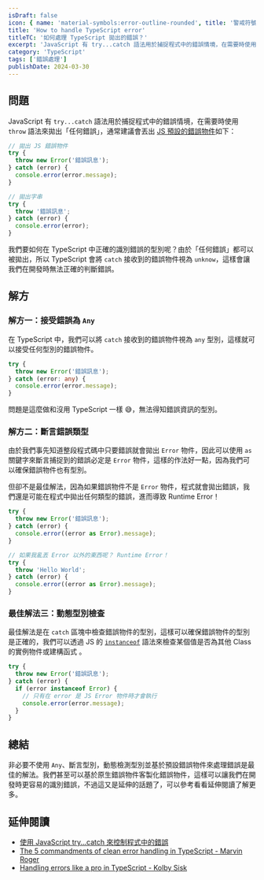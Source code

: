 ```yaml
---
isDraft: false
icon: { name: 'material-symbols:error-outline-rounded', title: '警戒符號' }
title: 'How to handle TypeScript error'
titleTC: '如何處理 TypeScript 拋出的錯誤？'
excerpt: 'JavaScript 有 try...catch 語法用於捕捉程式中的錯誤情境，在需要時使用 throw 語法來拋出「任何錯誤」，通常建議會丟出 JS 預設的錯誤物件，但在 TypeScript 要怎麼做才能確保拋出的錯誤的型別？'
category: 'TypeScript'
tags: ['錯誤處理']
publishDate: 2024-03-30
---
```


## 問題

JavaScript 有 `try...catch` 語法用於捕捉程式中的錯誤情境，在需要時使用 `throw` 語法來拋出「任何錯誤」，通常建議會丟出 [JS 預設的錯誤物件](https://developer.mozilla.org/en-US/docs/Web/JavaScript/Reference/Global_Objects/Error)如下：

```js
// 拋出 JS 錯誤物件
try {
  throw new Error('錯誤訊息');
} catch (error) {
  console.error(error.message);
}

// 拋出字串
try {
  throw '錯誤訊息';
} catch (error) {
  console.error(error);
}
```

我們要如何在 TypeScript 中正確的識別錯誤的型別呢？由於「任何錯誤」都可以被拋出，所以 TypeScript 會將 `catch` 接收到的錯誤物件視為 `unknow`，這樣會讓我們在開發時無法正確的判斷錯誤。

## 解方

### 解方一：接受錯誤為 `Any`

在 TypeScript 中，我們可以將 `catch` 接收到的錯誤物件視為 `any` 型別，這樣就可以接受任何型別的錯誤物件。

```ts
try {
  throw new Error('錯誤訊息');
} catch (error: any) {
  console.error(error.message);
}
```

問題是這麼做和沒用 TypeScript 一樣 😅，無法得知錯誤資訊的型別。

### 解方二：斷言錯誤類型

由於我們事先知道整段程式碼中只要錯誤就會拋出 `Error` 物件，因此可以使用 `as` 關鍵字來斷言捕捉到的錯誤必定是 `Error` 物件，這樣的作法好一點，因為我們可以確保錯誤物件也有型別。

但卻不是最佳解法，因為如果錯誤物件不是 `Error` 物件，程式就會拋出錯誤，我們還是可能在程式中拋出任何類型的錯誤，進而導致 Runtime Error！

```ts
try {
  throw new Error('錯誤訊息');
} catch (error) {
  console.error((error as Error).message);
}

// 如果我亂丟 Error 以外的東西呢？ Runtime Error！
try {
  throw 'Hello World';
} catch (error) {
  console.error((error as Error).message);
}
```

### 最佳解法三：動態型別檢查

最佳解法是在 `catch` 區塊中檢查錯誤物件的型別，這樣可以確保錯誤物件的型別是正確的，我們可以透過 JS 的 [`instanceof`](https://developer.mozilla.org/en-US/docs/Web/JavaScript/Reference/Operators/instanceof) 語法來檢查某個值是否為其他 Class 的實例物件或建構函式 。

```ts
try {
  throw new Error('錯誤訊息');
} catch (error) {
  if (error instanceof Error) {
    // 只有在 error 是 JS Error 物件時才會執行
    console.error(error.message);
  }
}
```

## 總結

非必要不使用 `Any`、斷言型別，動態檢測型別並基於預設錯誤物件來處理錯誤是最佳的解法。我們甚至可以基於原生錯誤物件客製化錯誤物件，這樣可以讓我們在開發時更容易的識別錯誤，不過這又是延伸的話題了，可以參考看看延伸閱讀了解更多。

## 延伸閱讀

- [使用 JavaScript try...catch 來控制程式中的錯誤](https://www.webdong.dev/post/try-to-catch-errors/)
- [The 5 commandments of clean error handling in TypeScript - Marvin Roger](https://medium.com/with-orus/the-5-commandments-of-clean-error-handling-in-typescript-93a9cbdf1af5)
- [Handling errors like a pro in TypeScript - Kolby Sisk](https://engineering.udacity.com/handling-errors-like-a-pro-in-typescript-d7a314ad4991)
